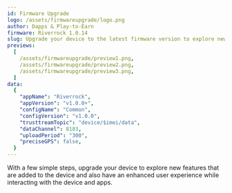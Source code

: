 ```yaml
---
id: Firmware Upgrade
logo: /assets/firmwareupgrade/logo.png
author: Dapps & Play-to-Earn
firmware: Riverrock 1.0.14
slug: Upgrade your device to the latest firmware version to explore new features and enjoy an enhanced user experience.
previews:
  [
    /assets/firmwareupgrade/preview1.png,
    /assets/firmwareupgrade/preview2.png,
    /assets/firmwareupgrade/preview3.png,
  ]
data:
  {
    "appName": "Riverrock",
    "appVersion": "v1.0.0+",
    "configName": "Common",
    "configVersion": "v1.0.0",
    "trusttreamTopic": "device/$imei/data",
    "dataChannel": 8183,
    "uploadPeriod": "300",
    "preciseGPS": false,
  }  
---
```


With a few simple steps, upgrade your device to explore new features that are added to the device and also have an enhanced user experience while interacting with the device and apps.
